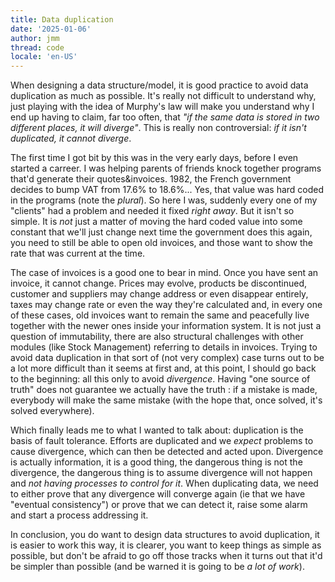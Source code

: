 ```yaml
---
title: Data duplication
date: '2025-01-06'
author: jmm
thread: code
locale: 'en-US'
---
```


When designing a data structure/model, it is good practice to avoid data 
duplication as much as possible. It's really not difficult to understand 
why, just playing with the idea of Murphy's law will make you understand 
why I end up having to claim, far too often, that _"if the same data is 
stored in two different places, it _will_ diverge"_. This is really non 
controversial: _if it isn't duplicated, it cannot diverge_.

The first time I got bit by this was in the very early days, before I 
even started a carreer. I was helping parents of friends knock together
programs that'd generate their quotes&invoices. 1982, the French government
decides to bump VAT from 17.6% to 18.6%... Yes, that value was hard 
coded in the programs (note the _plural_). So here I was, suddenly
every one of my "clients" had a problem and needed it fixed _right 
away_. But it isn't so simple. It is _not_ just a matter of moving the
hard coded value into some constant that we'll just change next time
the government does this again, you need to still be able to open 
old invoices, and those want to show the rate that was current at
the time. 

The case of invoices is a good one to bear in mind. Once you have
sent an invoice, it cannot change. Prices may evolve, products be
discontinued, customer and suppliers may change address or even 
disappear entirely, taxes may change rate or even the way they're 
calculated and, in every one of these cases, old invoices want to 
remain the same and peacefully live together with the newer ones 
inside your information system. It is not just a question of 
immutability, there are also structural challenges with other 
modules (like Stock Management) referring to details in invoices.
Trying to avoid data duplication in that sort of (not very complex)
case turns out to be a lot more difficult than it seems at first and,
at this point, I should go back to the beginning: all this only
to avoid _divergence_. Having "one source of truth" does not
guarantee we actually have the truth : if a mistake is
made, everybody will make the same mistake (with the hope that, 
once solved, it's solved everywhere).

Which finally leads me to what I wanted to talk about: duplication 
is the basis of fault tolerance. Efforts are duplicated and we
_expect_ problems to cause divergence, which can then be detected 
and acted upon. Divergence is actually information, it is a good
thing, the dangerous thing is not the divergence, the dangerous
thing is to assume divergence will not happen and _not having
processes to control for it_. When duplicating data, we need to 
either prove that any divergence will converge again (ie that
we have "eventual consistency") or prove that we can detect
it, raise some alarm and start a process addressing it.

In conclusion, you do want to design data structures to avoid
duplication, it is easier to work this way, it is clearer, 
you want to keep things as simple as possible, but don't be
afraid to go off those tracks when it turns out that it'd 
be simpler than possible (and be warned it is going to be 
_a lot of work_). 



